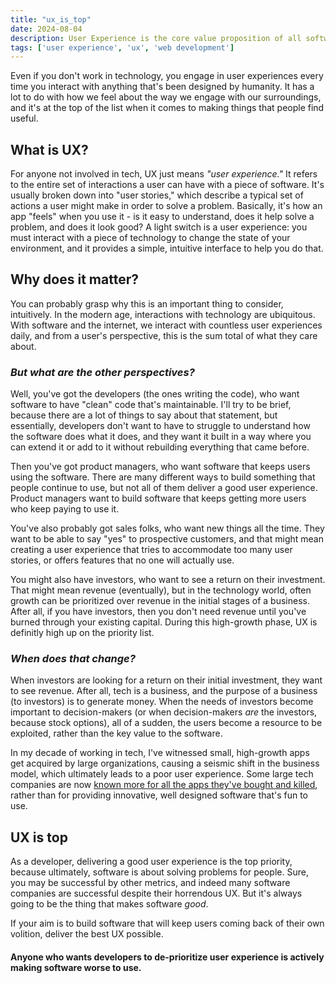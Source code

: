 ```yaml
---
title: "ux_is_top"
date: 2024-08-04
description: User Experience is the core value proposition of all software, so why does it suck?
tags: ['user experience', 'ux', 'web development']
---
```


Even if you don't work in technology, you engage in user experiences every time you interact with anything that's been designed by humanity. It has a lot to do with how we feel about the way we engage with our surroundings, and it's at the top of the list when it comes to making things that people find useful.

## What is UX?

For anyone not involved in tech, UX just means _"user experience."_ It refers to the entire set of interactions a user can have with a piece of software. It's usually broken down into "user stories," which describe a typical set of actions a user might make in order to solve a problem. Basically, it's how an app "feels" when you use it - is it easy to understand, does it help solve a problem, and does it look good? A light switch is a user experience: you must interact with a piece of technology to change the state of your environment, and it provides a simple, intuitive interface to help you do that.

## Why does it matter?

You can probably grasp why this is an important thing to consider, intuitively. In the modern age, interactions with technology are ubiquitous. With software and the internet, we interact with countless user experiences daily, and from a user's perspective, this is the sum total of what they care about.

### _But what are the other perspectives?_

Well, you've got the developers (the ones writing the code), who want software to have "clean" code that's maintainable. I'll try to be brief, because there are a lot of things to say about that statement, but essentially, developers don't want to have to struggle to understand how the software does what it does, and they want it built in a way where you can extend it or add to it without rebuilding everything that came before.

Then you've got product managers, who want software that keeps users using the software. There are many different ways to build something that people continue to use, but not all of them deliver a good user experience. Product managers want to build software that keeps getting more users who keep paying to use it.

You've also probably got sales folks, who want new things all the time. They want to be able to say "yes" to prospective customers, and that might mean creating a user experience that tries to accommodate too many user stories, or offers features that no one will actually use.

You might also have investors, who want to see a return on their investment. That might mean revenue (eventually), but in the technology world, often growth can be prioritized over revenue in the initial stages of a business. After all, if you have investors, then you don't need revenue until you've burned through your existing capital. During this high-growth phase, UX is definitly high up on the priority list.

### _When does that change?_

When investors are looking for a return on their initial investment, they want to see revenue. After all, tech is a business, and the purpose of a business (to investors) is to generate money. When the needs of investors become important to decision-makers (or when decision-makers _are_ the investors, because stock options), all of a sudden, the users become a resource to be exploited, rather than the key value to the software.

In my decade of working in tech, I've witnessed small, high-growth apps get acquired by large organizations, causing a seismic shift in the business model, which ultimately leads to a poor user experience. Some large tech companies are now [known more for all the apps they've bought and killed](https://killedbygoogle.com/), rather than for providing innovative, well designed software that's fun to use.

## UX is top

As a developer, delivering a good user experience is the top priority, because ultimately, software is about solving problems for people. Sure, you may be successful by other metrics, and indeed many software companies are successful despite their horrendous UX. But it's always going to be the thing that makes software _good_.

If your aim is to build software that will keep users coming back of their own volition, deliver the best UX possible.

#### Anyone who wants developers to de-prioritize user experience is actively making software worse to use.